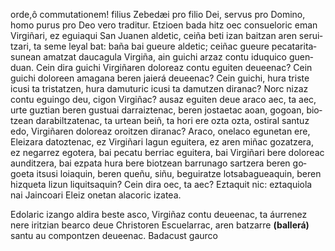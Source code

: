 <noinclude><pagequality level="3" user="Alonmikel" /></noinclude>orde,</span><span lang="la">ô commutationem! filius Zebedæi pro filio Dei, servus pro Domino, homo purus pro Deo vero traditur.</span><span lang="eu"> Etzioen bada hitz oec consueloric eman Virgiñari, ez eguiaqui San Juanen aldetic, ceiña beti izan baitzan aren seruitzari, ta seme leyal bat: baña bai gueure aldetic; ceiñac gueure pecataritasunean amatzat daucagula Virgiña, ain guichi arzaz contu iduquico guenduan. Cein dira guichi Virgiñaren doloreaz contu eguiten deueenac? Cein guichi doloreen amagana beren jaierá deueenac? Cein guichi, hura triste icusi ta tristatzen, hura damuturic icusi ta damutzen diranac? Norc nizaz contu eguingo deu, cigon Virgiñac? ausaz eguiten deue araco aec, ta aec, urte guztian beren gustuai darraiztenac, beren jostaetac aoan, gogoan, biotzean darabiltzatenac, ta urtean beiñ, ta hori ere ozta ozta, ostiral santuz edo, Virgiñaren doloreaz oroitzen diranac? Araco, onelaco egunetan ere, Eleizara datoztenac, ez Virgiñari lagun eguitera, ez aren miñac gozatzera, ez negarrez egotera, bai pecatu berriac eguitera, bai Virgiñari bere doloreac aunditzera, bai ezpata hura bere biotzean barrunago sartzera beren gogoeta itsusi loiaquin, beren queñu, siñu, beguiratze lotsabagueaquin, beren hizqueta lizun liquitsaquin? Cein dira oec, ta aec? Eztaquit nic: eztaquiola nai Jaincoari Eleiz onetan alacoric izatea.

{{aingura|18}}Edolaric izango aldira beste asco, Virgiñaz contu deueenac, ta áurrenez nere iritzian bearco deue Christoren Escuelarrac, aren batzarre '''(ballerá)''' santu au compontzen deueenac. Badacust gaurco<noinclude><references/></noinclude>